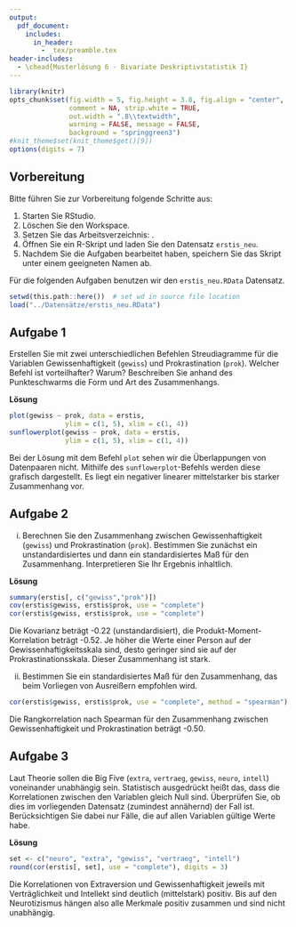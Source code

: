 ```yaml
---
output:
  pdf_document:
    includes:
      in_header: 
        - _tex/preamble.tex
header-includes: 
  - \chead{Musterlösung 6 - Bivariate Deskriptivstatistik I}
---
```


```r
library(knitr)
opts_chunk$set(fig.width = 5, fig.height = 3.8, fig.align = "center", 
               comment = NA, strip.white = TRUE, 
               out.width = ".8\\textwidth",
               warning = FALSE, message = FALSE, 
               background = "springgreen3")
#knit_theme$set(knit_theme$get()[9])
options(digits = 7)
```

## Vorbereitung

Bitte führen Sie zur Vorbereitung folgende Schritte aus:

1.  Starten Sie RStudio.
2.  Löschen Sie den Workspace. 
3.  Setzen Sie das Arbeitsverzeichnis: \menu{Session > Set Working Directory > Choose Directory}.
3.  Öffnen Sie ein R-Skript und laden Sie den Datensatz `erstis_neu`.
4.  Nachdem Sie die Aufgaben bearbeitet haben, speichern Sie das Skript unter einem geeigneten Namen ab.

Für die folgenden Aufgaben benutzen wir den `erstis_neu.RData` Datensatz.

```r
setwd(this.path::here())  # set wd in source file location
load("../Datensätze/erstis_neu.RData")
```

## Aufgabe 1 

Erstellen Sie mit zwei unterschiedlichen Befehlen Streudiagramme für die Variablen Gewissenhaftigkeit (`gewiss`) und Prokrastination (`prok`). Welcher Befehl ist vorteilhafter? Warum? 
Beschreiben Sie anhand des Punkteschwarms die Form und Art des Zusammenhangs.

**Lösung**

```r
plot(gewiss ~ prok, data = erstis, 
              ylim = c(1, 5), xlim = c(1, 4))
sunflowerplot(gewiss ~ prok, data = erstis, 
              ylim = c(1, 5), xlim = c(1, 4))
```

Bei der Lösung mit dem Befehl `plot` sehen wir die Überlappungen von Datenpaaren nicht. Mithilfe des `sunflowerplot`-Befehls  werden diese grafisch dargestellt. 
Es liegt ein negativer linearer mittelstarker bis starker Zusammenhang vor.

## Aufgabe 2

(i) Berechnen Sie den Zusammenhang zwischen Gewissenhaftigkeit (`gewiss`) und Prokrastination (`prok`). Bestimmen Sie zunächst ein unstandardisiertes und dann ein standardisiertes Maß für den Zusammenhang. Interpretieren Sie Ihr Ergebnis inhaltlich.

**Lösung**

```r
summary(erstis[, c("gewiss","prok")])
cov(erstis$gewiss, erstis$prok, use = "complete")
cor(erstis$gewiss, erstis$prok, use = "complete")
```
Die Kovarianz beträgt -0.22 (unstandardisiert), die Produkt-Moment-Korrelation beträgt -0.52.
Je höher die Werte einer Person auf der Gewissenhaftigkeitsskala sind, desto geringer sind sie auf der Prokrastinationsskala. Dieser Zusammenhang ist stark.

(ii) Bestimmen Sie ein standardisiertes Maß für den Zusammenhang, das beim Vorliegen von Ausreißern empfohlen wird.

```r
cor(erstis$gewiss, erstis$prok, use = "complete", method = "spearman")
```
Die Rangkorrelation nach Spearman für den Zusammenhang zwischen Gewissenhaftigkeit und Prokrastination beträgt -0.50.

## Aufgabe 3

Laut Theorie sollen die Big Five (`extra`, `vertraeg`, `gewiss`, `neuro`, `intell`) voneinander unabhängig sein. Statistisch ausgedrückt heißt das, dass die Korrelationen zwischen den Variablen gleich Null sind. Überprüfen Sie, ob dies im vorliegenden Datensatz (zumindest annähernd) der Fall ist. Berücksichtigen Sie dabei nur Fälle, die auf allen Variablen gültige Werte habe.

**Lösung**

```r
set <- c("neuro", "extra", "gewiss", "vertraeg", "intell")
round(cor(erstis[, set], use = "complete"), digits = 3)
```

Die Korrelationen von Extraversion und Gewissenhaftigkeit jeweils mit Verträglichkeit und Intellekt sind deutlich (mittelstark) positiv. Bis auf den Neurotizismus hängen also alle Merkmale positiv zusammen und sind nicht unabhängig.







